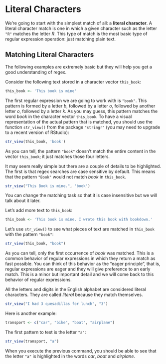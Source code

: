 # Literal Characters {#literal}

We're going to start with the simplest match of all: a __literal character__.
A literal character match is one in which a given character such as the letter
`"R"` matches the letter _R_. This type of match is the most basic 
type of regular expression operation: just matching plain text.


## Matching Literal Characters

The following examples are extremely basic but they will help you get a 
good understanding of regex.

Consider the following text stored in a character vector `this_book`:

```r
this_book <- 'This book is mine'
```

The first regular expression we are going to work with is `"book"`. 
This pattern is formed by a letter _b_, followed by a letter _o_, followed by 
another letter _o_, followed by a letter _k_. As you may guess, this pattern 
matches the word _book_ in the character vector `this_book`. 
To have a visual representation of the actual pattern that is matched, you
should use the function `str_view()` from the package `"stringr"` 
(you may need to upgrade to a recent version of RStudio):

```r
str_view(this_book, 'book')
```

As you can tell, the pattern `"book"` doesn't match the entire content in
the vector `this_book`; it just matches those four letters.

It may seem really simple but there are a couple of details to be highlighted.
The first is that regex searches are case sensitive by default. This means 
that the pattern `"Book"` would not match _book_ in ``this_book``.

```r
str_view("This Book is mine.", 'book')
```

You can change the matching task so that it is case insensitive but we will
talk about it later.

Let's add more text to `this_book`:

```r
this_book <- 'This book is mine. I wrote this book with bookdown.'
```

Let's use `str_view()` to see what pieces of text are matched in `this_book` 
with the pattern `"book"`:

```r
str_view(this_book, "book")
```

As you can tell, only the first occurrence of _book_ was matched. This is
a common behavior of regular expressions in which they return a match as fast
possible. You can think of this behavior as the "eager principle", that is,
regular expressions are eager and they will give preference to an early match.
This is a minor but important detail and we will come back to this behavior of 
regular expressions.

All the letters and digits in the English alphabet are considered literal 
characters. They are called _literal_ because they match themselves.

```r
str_view("I had 3 quesadillas for lunch", "3")
```

Here is another example:

```r
transport <- c("car", "bike", "boat", "airplane")
```

The first pattern to test is the letter `"a"`:

```r
str_view(transport, "a")
```

When you execute the previous command, you should be able to see that the 
letter `"a"` is highlighted in the words _car_, _boat_ and _airplane_.



